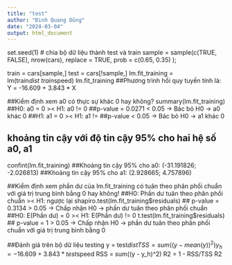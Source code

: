 ```yaml
---
title: "test"
author: "Đinh Quang Dũng"
date: "2024-03-04"
output: html_document
---
```





set.seed(1)
# chia bộ dữ liệu thành test và train
sample = sample(c(TRUE, FALSE), nrow(cars), replace = TRUE, prob = c(0.65, 0.35) );

train = cars[sample,]
test = cars[!sample,]
lm.fit_training = lm(train$dist ~ train$speed)
lm.fit_training
##Phương trình hồi quy tuyến tính là: Y = -16.609 + 3.843 * X


##Kiểm định xem a0 có thực sự khác 0 hay không?
summary(lm.fit_training)
##H0: a0 = 0 >< H1: a0 != 0
##p-value = 0.0271 < 0.05 -> Bác bỏ H0 -> a0 khác 0
##H1: a1 = 0 >< H1: a1 !=
##p-value < 0.05 -> Bác bỏ H0 -> a1 khác 0


## khoảng tin cậy với độ tin cậy 95% cho hai hệ số a0, a1
confint(lm.fit_training)
##Khoảng tin cậy 95% cho a0: (-31.191826; -2.026813)
##Khoảng tin cậy 95% cho a1: (2.928665; 4.757896)


##Kiểm định xem phần dư của lm.fit_training có tuân theo phân phối chuẩn với giá trị trung bình bằng 0 hay không!
##H0: Phần dư tuân theo phân phối chuẩn >< H1: ngược lại
shapiro.test(lm.fit_training$residuals)
## p-value = 0.3134 > 0.05 -> Chấp nhận H0 -> phần dư tuân theo phân phối chuẩn 
##H0: E(Phần dư) = 0 >< H1: E(Phần dư) != 0
t.test(lm.fit_training$residuals)
## p-value = 1 > 0.05 -> Chấp nhận H0 -> phần dư tuân theo phân phối chuẩn với giá trị trung bình bằng 0


##Đánh giá trên bộ dữ liệu testing 
y = test$dist
TSS = sum((y - mean(y))^2)
y_h = -16.609 + 3.843 * test$speed
RSS = sum((y - y_h)^2)
R2 = 1 - RSS/TSS
R2
